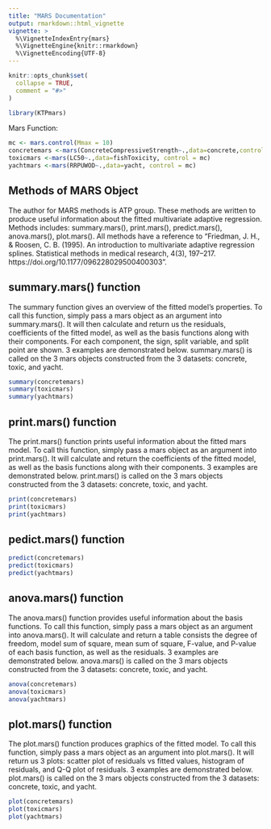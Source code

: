 ```yaml
---
title: "MARS Documentation"
output: rmarkdown::html_vignette
vignette: >
  %\VignetteIndexEntry{mars}
  %\VignetteEngine{knitr::rmarkdown}
  %\VignetteEncoding{UTF-8}
---
```


```r
knitr::opts_chunk$set(
  collapse = TRUE,
  comment = "#>"
)
```

```r
library(KTPmars)
```

<p>

Mars Function:

```r
mc <- mars.control(Mmax = 10)
concretemars <-mars(ConcreteCompressiveStrength~.,data=concrete,control = mc)
toxicmars <-mars(LC50~.,data=fishToxicity, control = mc)
yachtmars <-mars(RRPUWOD~.,data=yacht, control = mc)
```
<h2>Methods of MARS Object</h2>

<p>The author for MARS methods is ATP group. These methods are written to produce useful information about the fitted multivariate adaptive regression. Methods includes: summary.mars(), print.mars(), predict.mars(), anova.mars(), plot.mars(). All methods have a reference to "Friedman, J. H., & Roosen, C. B. (1995). An introduction to multivariate adaptive regression splines. Statistical methods in medical research, 4(3), 197–217. https://doi.org/10.1177/096228029500400303".

<h2>summary.mars() function</h2>

<p>The summary function gives an overview of the fitted model's properties. To call this function, simply pass a mars object as an argument into summary.mars(). It will then calculate and return us the residuals, coefficients of the fitted model, as well as the basis functions along with their components. For each component, the sign, split variable, and split point are shown. 3 examples are demonstrated below. summary.mars() is called on the 3 mars objects constructed from the 3 datasets: concrete, toxic, and yacht.

```r
summary(concretemars)
summary(toxicmars)
summary(yachtmars)
```

<h2>print.mars() function</h2>

<p>The print.mars() function prints useful information about the fitted mars model. To call this function, simply pass a mars object as an argument into print.mars(). It will calculate and return the coefficients of the fitted model, as well as the basis functions along with their components. 3 examples are demonstrated below. print.mars() is called on the 3 mars objects constructed from the 3 datasets: concrete, toxic, and yacht.
```r
print(concretemars)
print(toxicmars)
print(yachtmars)
```


<h2>pedict.mars() function</h2>

```r
predict(concretemars)
predict(toxicmars)
predict(yachtmars)
```


<h2>anova.mars() function</h2>

<p>The anova.mars() function provides useful information about the basis functions. To call this function, simply pass a mars object as an argument into anova.mars(). It will calculate and return a table consists the degree of freedom, model sum of square, mean sum of square, F-value, and P-value of each basis function, as well as the residuals. 3 examples are demonstrated below. anova.mars() is called on the 3 mars objects constructed from the 3 datasets: concrete, toxic, and yacht.</p>

```r
anova(concretemars)
anova(toxicmars)
anova(yachtmars)
```

<p>

<h2>plot.mars() function</h2>

<p>The plot.mars() function produces graphics of the fitted model. To call this function, simply pass a mars object as an argument into plot.mars(). It will return us 3 plots: scatter plot of residuals vs fitted values, histogram of residuals, and Q-Q plot of residuals. 3 examples are demonstrated below. plot.mars() is called on the 3 mars objects constructed from the 3 datasets: concrete, toxic, and yacht.
```r
plot(concretemars)
plot(toxicmars)
plot(yachtmars)
```
